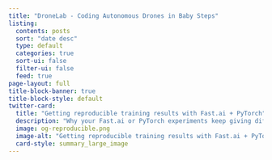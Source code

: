 ```yaml
---
title: "DroneLab - Coding Autonomous Drones in Baby Steps"
listing:
  contents: posts
  sort: "date desc"
  type: default
  categories: true
  sort-ui: false
  filter-ui: false
  feed: true
page-layout: full
title-block-banner: true
title-block-style: default
twitter-card:
  title: "Getting reproducible training results with Fast.ai + PyTorch"
  description: "Why your Fast.ai or PyTorch experiments keep giving different results even when you think you've seeded everything properly. Spoiler: it's not just about random seeds - DataLoaders have hidden state that screws things up. Here's how to actually fix it."
  image: og-reproducible.png
  image-alt: "Getting reproducible training results with Fast.ai + PyTorch"
  card-style: summary_large_image
---
```



